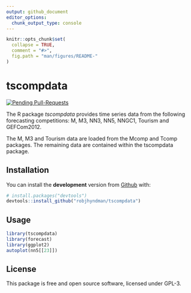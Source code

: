 ```yaml
---
output: github_document
editor_options: 
  chunk_output_type: console
---
```


<!-- README.md is generated from README.Rmd. Please edit that file -->

```r
knitr::opts_chunk$set(
  collapse = TRUE,
  comment = "#>",
  fig.path = "man/figures/README-"
)
```

# tscompdata

[![Pending Pull-Requests](http://githubbadges.herokuapp.com/robjhyndman/tscompdata/pulls.svg?style=flat)](https://github.com/robjhyndman/tscompdata/pulls)

The R package *tscompdata* provides time series data from the following forecasting competitions: M, M3, NN3, NN5, NNGC1, Tourism and GEFCom2012.

The M, M3 and Tourism data are loaded from the Mcomp and Tcomp packages. The remaining data are contained within the tscompdata package.

## Installation

You can install the **development** version from [Github](https://github.com/robjhyndman/tscompdata) with:

```r
# install.packages("devtools")
devtools::install_github("robjhyndman/tscompdata")
```

## Usage

```r
library(tscompdata)
library(forecast)
library(ggplot2)
autoplot(nn5[[23]])
```

## License

This package is free and open source software, licensed under GPL-3.

